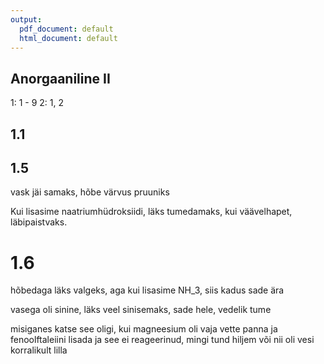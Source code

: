 ```yaml
---
output:
  pdf_document: default
  html_document: default
---
```

## Anorgaaniline II

1: 1 - 9
2: 1, 2

## 1.1

## 1.5

vask jäi samaks, hõbe värvus pruuniks

Kui lisasime naatriumhüdroksiidi, läks tumedamaks, kui väävelhapet, läbipaistvaks.

# 1.6

hõbedaga läks valgeks, aga kui lisasime NH_3, siis kadus sade ära

vasega oli sinine, läks veel sinisemaks, sade hele, vedelik tume

misiganes katse see oligi, kui magneesium oli vaja vette panna ja fenoolftaleiini lisada ja see ei reageerinud, mingi tund hiljem või nii oli vesi korralikult lilla

```{=tex}
\frac{a}{b}
```

